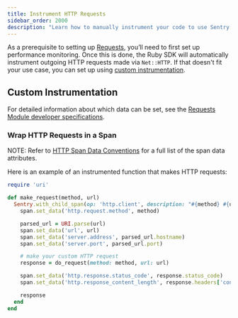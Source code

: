 ```yaml
---
title: Instrument HTTP Requests
sidebar_order: 2000
description: "Learn how to manually instrument your code to use Sentry's Requests module."
---
```


As a prerequisite to setting up [Requests](/product/performance/requests/), you’ll need to first <PlatformLink to='/performance/'>set up performance monitoring</PlatformLink>. Once this is done, the Ruby SDK will automatically instrument outgoing HTTP requests made via `Net::HTTP`. If that doesn't fit your use case, you can set up using [custom instrumentation](#custom-instrumentation).

## Custom Instrumentation

For detailed information about which data can be set, see the [Requests Module developer specifications](https://develop.sentry.dev/sdk/performance/modules/requests/).

### Wrap HTTP Requests in a Span

NOTE: Refer to [HTTP Span Data Conventions](https://develop.sentry.dev/sdk/performance/span-data-conventions/#http) for a full list of the span data attributes.

Here is an example of an instrumented function that makes HTTP requests:

```ruby
require 'uri'

def make_request(method, url)
  Sentry.with_child_span(op: 'http.client', description: "#{method} #{url}") do |span|
    span.set_data('http.request.method', method)

    parsed_url = URI.parse(url)
    span.set_data('url', url)
    span.set_data('server.address', parsed_url.hostname)
    span.set_data('server.port', parsed_url.port)

    # make your custom HTTP request
    response = do_request(method: method, url: url)

    span.set_data('http.response.status_code', response.status_code)
    span.set_data('http.response_content_length', response.headers['content-length'])

    response
  end
end
```
